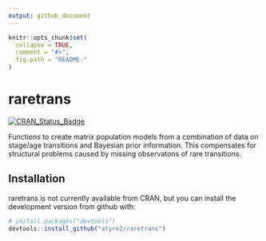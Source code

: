 ```yaml
---
output: github_document
---
```


<!-- README.md is generated from README.Rmd. Please edit that file -->

```r
knitr::opts_chunk$set(
  collapse = TRUE,
  comment = "#>",
  fig.path = "README-"
)
```

# raretrans

<!-- [![Travis-CI Build Status](https://travis-ci.org/hadley/pkgdown.svg?branch=master)](https://travis-ci.org/hadley/pkgdown) -->
[![CRAN_Status_Badge](http://www.r-pkg.org/badges/version/raretrans)](https://cran.r-project.org/package=raretrans)

Functions to create matrix population models from a combination
    of data on stage/age transitions and Bayesian prior information. This 
    compensates for structural problems caused by missing observatons of rare
    transitions. 

## Installation

raretrans is not currently available from CRAN, but you can install the development version from github with:

```r
# install.packages("devtools")
devtools::install_github("atyre2/raretrans")
```

